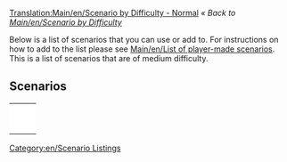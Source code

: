 [[Translation:Main/en/Scenario by Difficulty - Normal]]{{en/-}}
''« Back to [[Main/en/Scenario by Difficulty]]''

[[Category:en/Scenario Listings]]

Below is a list of scenarios that you can use or add to. For instructions on how to add to the list please see [[Main/en/List of player-made scenarios]]. This is a list of scenarios that are of medium difficulty.

==Scenarios==

{|
|-
|style="border:none;background:white"|
{{Scenario:Islands}}

|style="border:none;background:white"|
{{Scenario:Echo}}

|style="border:none;background:white"|
{{Scenario:Water and Mountains}}

|-
|style="border:none;background:white"|
{{Scenario:Snowy Highlands}}

|style="border:none;background:white"|
{{Scenario:The Isles}}

|style="border:none;background:white"|
{{Scenario:Tropical River}}

|-
|style="border:none;background:white"|
{{Scenario:Iceland}}

|style="border:none;background:white"|
{{Scenario:Land of Floods}}

|style="border:none;background:white"|
{{Scenario:Chatham Islands}}

|-
|style="border:none;background:white"|
{{Scenario:Denmark}}

|style="border:none;background:white"|
{{Scenario:Europe}}

|style="border:none;background:white"|
{{Scenario:Alexander to Karthoum}}

|-
|style="border:none;background:white"|
{{Scenario:Climb up the Mountains}}

|style="border:none;background:white"|
{{Scenario:(Don't) Hurt Your Eyes ;-)}}

|style="border:none;background:white"|
{{Scenario:Lakes}}

|-
|style="border:none;background:white"|
{{Scenario:Desert Tracking}}

|style="border:none;background:white"|
{{Scenario:Dale of Scandy}}

|style="border:none;background:white"|
{{Scenario:Super Britania}}

|-
|style="border:none;background:white"|
{{Scenario:The Barrens}}

|style="border:none;background:white"|
{{Scenario:Verdant Islands}}

|style="border:none;background:white"|
{{Scenario:Latvia}}

|-
|style="border:none;background:white"|
{{Scenario:CarstsWorldScenario}}

|style="border:none;background:white"|
{{Scenario:Cuba}}

|style="border:none;background:white"|
{{Scenario:Kritschgau}}

|-
|style="border:none;background:white"|
{{Scenario:Elephant}}

|style="border:none;background:white"|
{{Scenario:South West France}}

|}
